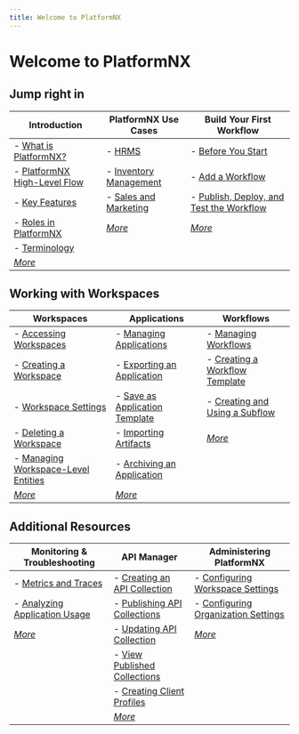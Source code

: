 ```yaml
---
title: Welcome to PlatformNX
---
```


# Welcome to PlatformNX

## Jump right in

| Introduction                                                                                                   | PlatformNX Use Cases                                         | Build Your First Workflow                                                                                         |
| -------------------------------------------------------------------------------------------------------------- | ------------------------------------------------------------ | ----------------------------------------------------------------------------------------------------------------- |
| - [What is PlatformNX?](https://ivoyant.gitbook.io/copy-of-platformnx/readme/introduction/what-is-platformnx)  | - [HRMS](use-cases/hrms.mdx)                                 | - [Before You Start](building-your-first-workflow/before-you-start.mdx)                                           |
| - [PlatformNX High-Level Flow](introduction/platformnx-high-level-flow.mdx)                                    | - [Inventory Management](use-cases/inventory-management.mdx) | - [Add a Workflow](building-your-first-workflow/create-your-first-workflow.mdx)                                   |
| - [Key Features](https://ivoyant.gitbook.io/copy-of-platformnx/readme/introduction/key-features)               | - [Sales and Marketing](use-cases/sales-and-marketing.mdx)   | - [Publish, Deploy, and Test the Workflow](building-your-first-workflow/publish-deploy-and-test-the-workflow.mdx) |
| - [Roles in PlatformNX](https://ivoyant.gitbook.io/copy-of-platformnx/readme/introduction/roles-in-platformnx) | _[More](use-cases/)_                                         | _[More](building-your-first-workflow/)_                                                                           |
| - [Terminology](https://ivoyant.gitbook.io/copy-of-platformnx/readme/introduction/key-terminology)             |                                                              |                                                                                                                   |
| _[More](introduction/)_                                                                                        |                                                              |                                                                                                                   |

## Working with Workspaces

| Workspaces                                                                                        | Applications                                                                                                          | Workflows                                                                                 |
| ------------------------------------------------------------------------------------------------- | --------------------------------------------------------------------------------------------------------------------- | ----------------------------------------------------------------------------------------- |
| - [Accessing Workspaces](working-with-workspaces/accessing-workspaces.mdx)                        | - [Managing Applications](working-with-applications/managing-applications.mdx)                                        | - [Managing Workflows](working-with-workflows/managing-workflows/)                        |
| - [Creating a Workspace](working-with-workspaces/creating-a-workspace.mdx)                        | - [Exporting an Application](working-with-applications/exporting-an-application.mdx)                                  | - [Creating a Workflow Template](working-with-workflows/creating-a-workflow-template.mdx) |
| - [Workspace Settings](working-with-workspaces/workspace-settings.mdx)                            | - [Save as Application Template](working-with-applications/how-to-save-an-application-as-an-application-template.mdx) | - [Creating and Using a Subflow](working-with-workflows/creating-and-using-a-subflow.mdx) |
| - [Deleting a Workspace](working-with-workspaces/deleting-a-workspace.mdx)                        | - [Importing Artifacts](working-with-applications/importing-artifacts-into-an-application.mdx)                        | _[More](working-with-workflows/)_                                                         |
| - [Managing Workspace-Level Entities](working-with-workspaces/managing-workspace-level-entities/) | - [Archiving an Application](working-with-applications/archiving-an-application.mdx)                                  |                                                                                           |
| _[More](working-with-workspaces/)_                                                                | _[More](working-with-applications/)_                                                                                  |                                                                                           |

## Additional Resources

| Monitoring & Troubleshooting                                                                                               | API Manager                                                                | Administering PlatformNX                                                                           |
| -------------------------------------------------------------------------------------------------------------------------- | -------------------------------------------------------------------------- | -------------------------------------------------------------------------------------------------- |
| - [Metrics and Traces](monitoring-troubleshooting-and-reporting/how-metrics-and-traces-work-together.mdx)                  | - [Creating an API Collection](api-manager/creating-an-api-collection.mdx) | - [Configuring Workspace Settings](administering-platformnx/configuring-workspace-settings/)       |
| - [Analyzing Application Usage](monitoring-troubleshooting-and-reporting/analyzing-application-usage-and-related-data.mdx) | - [Publishing API Collections](api-manager/publishing-api-collections.mdx) | - [Configuring Organization Settings](administering-platformnx/configuring-organization-settings/) |
| _[More](monitoring-troubleshooting-and-reporting/)_                                                                        | - [Updating API Collection](api-manager/update-the-api-collection.mdx)     | _[More](administering-platformnx/)_                                                                |
|                                                                                                                            | - [View Published Collections](api-manager/view-published-collections.mdx) |                                                                                                    |
|                                                                                                                            | - [Creating Client Profiles](api-manager/creating-client-profiles.mdx)     |                                                                                                    |
|                                                                                                                            | _[More](api-manager/)_                                                     |                                                                                                    |
